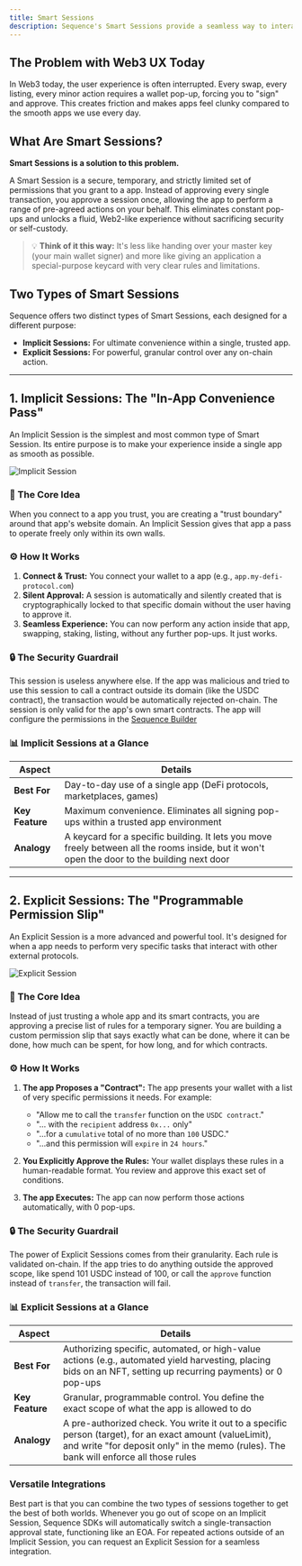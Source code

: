 ```yaml
---
title: Smart Sessions
description: Sequence's Smart Sessions provide a seamless way to interact with apps by reducing wallet pop-ups and improving user experience.
---
```


## The Problem with Web3 UX Today

In Web3 today, the user experience is often interrupted. Every swap, every listing, every minor action requires a wallet pop-up, forcing you to "sign" and approve. This creates friction and makes apps feel clunky compared to the smooth apps we use every day.

## What Are Smart Sessions?

**Smart Sessions is a solution to this problem.**

A Smart Session is a secure, temporary, and strictly limited set of permissions that you grant to a app. Instead of approving every single transaction, you approve a session once, allowing the app to perform a range of pre-agreed actions on your behalf. This eliminates constant pop-ups and unlocks a fluid, Web2-like experience without sacrificing security or self-custody.

> 💡 **Think of it this way:** It's less like handing over your master key (your main wallet signer) and more like giving an application a special-purpose keycard with very clear rules and limitations.

## Two Types of Smart Sessions

Sequence offers two distinct types of Smart Sessions, each designed for a different purpose:

- **Implicit Sessions:** For ultimate convenience within a single, trusted app.
- **Explicit Sessions:** For powerful, granular control over any on-chain action.

---

## 1. Implicit Sessions: The "In-App Convenience Pass"

An Implicit Session is the simplest and most common type of Smart Session. Its entire purpose is to make your experience inside a single app as smooth as possible.

![Implicit Session](/images/implicit-diagram.png)

### 🎯 The Core Idea

When you connect to a app you trust, you are creating a "trust boundary" around that app's website domain. An Implicit Session gives that app a pass to operate freely only within its own walls.

### ⚙️ How It Works

1. **Connect & Trust:** You connect your wallet to a app (e.g., `app.my-defi-protocol.com`)
2. **Silent Approval:** A session is automatically and silently created that is cryptographically locked to that specific domain without the user having to approve it.
3. **Seamless Experience:** You can now perform any action inside that app, swapping, staking, listing, without any further pop-ups. It just works.

### 🔒 The Security Guardrail

This session is useless anywhere else. If the app was malicious and tried to use this session to call a contract outside its domain (like the USDC contract), the transaction would be automatically rejected on-chain. The session is only valid for the app's own smart contracts.
The app will configure the permissions in the [Sequence Builder](https://sequence.build)

### 📊 Implicit Sessions at a Glance

| Aspect | Details |
|--------|---------|
| **Best For** | Day-to-day use of a single app (DeFi protocols, marketplaces, games) |
| **Key Feature** | Maximum convenience. Eliminates all signing pop-ups within a trusted app environment |
| **Analogy** | A keycard for a specific building. It lets you move freely between all the rooms inside, but it won't open the door to the building next door |

---

## 2. Explicit Sessions: The "Programmable Permission Slip"

An Explicit Session is a more advanced and powerful tool. It's designed for when a app needs to perform very specific tasks that interact with other external protocols.

![Explicit Session](/images/explicit-diagram.png)

### 🎯 The Core Idea

Instead of just trusting a whole app and its smart contracts, you are approving a precise list of rules for a temporary signer. You are building a custom permission slip that says exactly what can be done, where it can be done, how much can be spent, for how long, and for which contracts.

### ⚙️ How It Works

1. **The app Proposes a "Contract":** The app presents your wallet with a list of very specific permissions it needs. For example:
   - "Allow me to call the `transfer` function on the `USDC contract`."
   - "... with the `recipient` address `0x...` only"
   - "...for a `cumulative` total of no more than `100` USDC."
   - "...and this permission will `expire` in `24 hours`."

2. **You Explicitly Approve the Rules:** Your wallet displays these rules in a human-readable format. You review and approve this exact set of conditions.

3. **The app Executes:** The app can now perform those actions automatically, with 0 pop-ups.

### 🔒 The Security Guardrail

The power of Explicit Sessions comes from their granularity. Each rule is validated on-chain. If the app tries to do anything outside the approved scope, like spend 101 USDC instead of 100, or call the `approve` function instead of `transfer`, the transaction will fail.

### 📊 Explicit Sessions at a Glance

| Aspect | Details |
|--------|---------|
| **Best For** | Authorizing specific, automated, or high-value actions (e.g., automated yield harvesting, placing bids on an NFT, setting up recurring payments) or 0 pop-ups |
| **Key Feature** | Granular, programmable control. You define the exact scope of what the app is allowed to do |
| **Analogy** | A pre-authorized check. You write it out to a specific person (target), for an exact amount (valueLimit), and write "for deposit only" in the memo (rules). The bank will enforce all those rules |

### Versatile Integrations

Best part is that you can combine the two types of sessions together to get the best of both worlds. Whenever you go out of scope on an Implicit Session, Sequence SDKs will automatically switch a single-transaction approval state, functioning like an EOA. For repeated actions outside of an Implicit Session, you can request an Explicit Session for a seamless integration.
